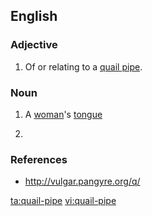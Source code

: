 ==English==

===Adjective===
{{head|en|adjective}}

# Of or relating to a [[quail pipe]].

===Noun===
{{en-noun}}

# {{context|slang|obsolete|lang=en}} A [[woman]]'s [[tongue]]
# {{alternative spelling of|quail pipe}}

===References===
* http://vulgar.pangyre.org/q/

[[ta:quail-pipe]]
[[vi:quail-pipe]]